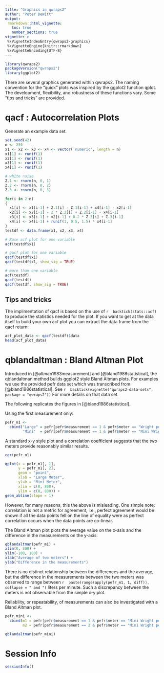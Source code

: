 ```yaml
---
title: "Graphics in qwraps2"
author: "Peter DeWitt"
output:
 rmarkdown::html_vignette:
   toc: true
   number_sections: true
vignette: >
 %\VignetteIndexEntry{qwraps2-graphics}
 %\VignetteEngine{knitr::rmarkdown}
 %\VignetteEncoding{UTF-8}
---
```



```r
library(qwraps2)
packageVersion("qwraps2")
library(ggplot2)
```


There are several graphics generated within qwraps2.  The naming convention
for the "quick" plots was inspired by the ggplot2 function qplot.  The
development, flexibility, and robustness of these functions vary.  Some "tips
and tricks" are provided.

# qacf : Autocorrelation Plots

Generate an example data set.

```r
set.seed(42)
n <- 250
x1 <- x2 <- x3 <- x4 <- vector('numeric', length = n)
x1[1] <- runif(1)
x2[1] <- runif(1)
x3[1] <- runif(1)
x4[1] <- runif(1)

# white noise
Z.1 <- rnorm(n, 0, 1)
Z.2 <- rnorm(n, 0, 2)
Z.3 <- rnorm(n, 0, 5)

for(i in 2:n)
{
  x1[i] <- x1[i-1] + Z.1[i] - Z.1[i-1] + x4[i-1] - x2[i-1]
  x2[i] <- x2[i-1] - 2 * Z.2[i] + Z.2[i-1] - x4[i-1]
  x3[i] <- x3[i-1] + x2[i-1] + 0.2 * Z.3[i] + Z.3[i-1]
  x4[i] <- x4[i-1] + runif(1, 0.5, 1.5) * x4[i-1]
}
testdf <- data.frame(x1, x2, x3, x4)

# Base acf plot for one variable
acf(testdf$x1)

# qacf plot for one variable
qacf(testdf$x1)
qacf(testdf$x1, show_sig = TRUE)

# more than one variable
acf(testdf)
qacf(testdf)
qacf(testdf, show_sig = TRUE)
```


## Tips and tricks

The implimentation of qacf is based on the use of
`r  backtick(stats::acf)  `
to produce the statistics needed for the plot.  If you want to get at the
data itself to build your own acf plot you can extract the data frame from
the qacf return:

```r
acf_plot_data <- qacf(testdf)$data
head(acf_plot_data)
```


# qblandaltman : Bland Altman Plot

Introduced in [@altman1983measurement] and [@bland1986statistical], the
qblandaltman method builds ggplot2 style Bland Altman plots.  For examples we
use the provided pefr data set which was transcribed from
[@bland1986statistical].  See
`r  backtick(vignette("qwraps2-data-sets", package = "qwraps2"))  `
For more details on that data set.

The following replicates the figures in [@bland1986statistical].

Using the first measurement only:

```r
pefr_m1 <-
  cbind("Large" = pefr[pefr$measurement == 1 & pefr$meter == "Wright peak flow meter", "pefr"],
        "Mini"  = pefr[pefr$measurement == 1 & pefr$meter == "Mini Wright peak flow meter", "pefr"])
```


A standard x-y style plot and a correlation coefficient suggests that the two
meters provide reasonably similar results.

```r
cor(pefr_m1)

qplot(x = pefr_m1[, 1],
      y = pefr_m1[, 2],
      geom = "point",
      xlab = "Large Meter",
      ylab = "Mini Meter",
      xlim = c(0, 800),
      ylim = c(0, 800)) +
geom_abline(slope = 1)
```


However, for many reasons, this the above is misleading.  One simple note:
correlation is not a metric for agreement, i.e., perfect agreement would be
shown if all the data points fell on the line of equality were as perfect
correlation occurs when the data points are co-linear.

The Bland Altman plot plots the average value on the x-asis and the
difference in the measurements on the y-axis:

```r
qblandaltman(pefr_m1) +
xlim(0, 800) +
ylim(-100, 100) +
xlab("Average of two meters") +
ylab("Difference in the measurements")
```


There is no distinct relationship between the differences and the average,
but the difference in the measurements between the two meters was observed to
range between
`r  paste(range(apply(pefr_m1, 1, diff)), collapse = " and ")  `
liters per minute.  Such a discrepancy between the meters is not observable
from the simple x-y plot.

Reliability, or repeatability, of measurements can also be investigated with
a Bland Altman plot.

```r
pefr_mini <-
  cbind(m1 = pefr[pefr$measurement == 1 & pefr$meter == "Mini Wright peak flow meter", "pefr"],
        m2 = pefr[pefr$measurement == 2 & pefr$meter == "Mini Wright peak flow meter", "pefr"])

qblandaltman(pefr_mini)
```



# Session Info

```r
sessionInfo()
```


